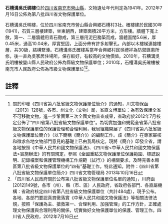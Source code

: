 {{msg:四川省文物保護單位
|名稱 = 石槽溝吳氏碉樓
|編號 = 435
|圖片 = 
|級別 = S8
|分類 = 
|時代 = 1941年
|地点 = [[四川省|四川省]][[南充市|南充市]][[營山縣|營山縣]]
|坐標 =
|登錄 = 2012年7月16日
}}
'''石槽溝吳氏碉樓'''位於[[四川省|四川省]][[南充市|南充市]][[營山縣|營山縣]]，文物遺址年代判定為1941年。2012年7月16日公佈為第八批四川省文物保護單位。

石槽溝吳氏明樓，位於四川省南充市營山縣合興鄉石槽村3社。確樓建於民國30年(1941)，石質三層樓建築，坐東朝西，建築面積28平方米，方形樓。牆體下寬上斂，第一、二層牆體用青石徹成，第三層用泥巴務築而成，牆體面闊5.6米，厚0.45米，通高10.04米，厚實堅固，上面分佈有許多射擊孔。內部以木樓梯連接樓層，共30級，結構緊湊。石槽溝吳氏確樓系當年合興鄉村民吳禮祥為防禦匪患所修，後一直為吳家居住場所，保存較好，有較高的文物價值。2010年，石糟溝吳氏明樓被營山縣人民政府公佈為縣級文物保護單位；2010年，石槽溝吳氏確樓被南充市人民政府公佈為市級文物保護單位<ref>關於印發《四川省第八批省級文物保護單位簡介》的通知，川文物保函〔2013〕128號，各市、州文化（文物）局，省直文博單位：為有效保護全省不可移動文物，進一步鞏固第三次全國文物普查成果，省政府於2012年7月核定公佈了“四川省第八批省級文物保護單位”。為切實加強和規範全省第八批省級文物保護單位的保護管理和合理利用，我局組織開展了《四川省第八批省級文物保護單位簡介》（以下簡稱《簡介》）的編制工作。該《簡介》在專家審核和徵求各地文物部門意見的基礎上已由我局核定。現將《簡介》印發全省，請各地按照《中華人民共和國文物保護法》、《四川省<中華人民共和國文物保護法>實施辦法》的有關規定，參照《全國重點文物保護單位保護範圍、標誌說明、記錄檔案和保護管理機構工作規範（試行）》的相關要求，及時完善本轄區第八批省級文物保護單位的“四有”基礎工作。特此通知。附件：《四川省第八批省級文物保護單位簡介》四川省文物管理局  2013年10月16日</ref><ref>  「四川省人民政府關於公布第八批省級文物保護單位名單的通知」，川府函[2012]149號，各市（州）、縣（市、區）人民政府，省政府各部門、各直屬機構：省政府核定四川省第八批省級文物保護單位（共計484處），現予公布。各地、各部門要認真貫徹落實《中華人民共和國文物保護法》等相關法律法規，按照「保護為主、搶救第一、合理利用、加強管理」的工作方針，正確處理文物保護與合理利用的關係，切實做好文物保護單位的保護、管理工作。四川省人民政府，2012年7月16日</ref>。
==註釋==
{{reflist}}
{{南充市境内的四川省文物保护单位}}